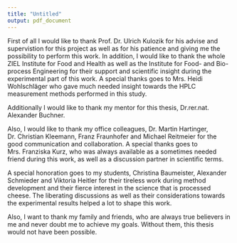 ```yaml
---
title: "Untitled"
output: pdf_document
---
```


\begin{raggedleft}
{\bf Acknowledgments}
\end{raggedleft}

First of all I would like to thank Prof. Dr. Ulrich Kulozik for his advise and supervistion for this project as well as for his patience and giving me the possibility to perform this work. In addition, I would like to thank the whole ZIEL\footnote{Zentralinstitut für Ernährungs- und Lebensmittelforschung}  Institute for Food and Health as well as the Institute for Food- and Bio-process Engineering for their support and scientific insight during the experimental part of this work. A special thanks goes to Mrs. Heidi Wohlschläger who gave much needed insight towards the HPLC measurement methods performed in this study. 

Additionally I would like to thank my mentor for this thesis, Dr.rer.nat. Alexander Buchner.

Also, I would like to thank my office colleagues, Dr. Martin Hartinger, Dr. Christian Kleemann, Franz Fraunhofer and Michael Reitmeier for the good communication and collaboration. A special thanks goes to Mrs. Franziska Kurz, who was always available as a sometimes needed friend during this work, as well as a discussion partner in scientific terms.

A special honoration goes to my students, Christina Baumeister, Alexander Schmieder and Viktoria Heitler for their tireless work during method development and their fierce interest in the science that is processed cheese. The liberating discussions as well as their considerations towards the experimental results helped a lot to shape this work.

Also, I want to thank my family and friends, who are always true believers in me and never doubt me to achieve my goals. Without them, this thesis would not have been possible.
